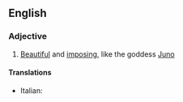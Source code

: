 ==English==

===Adjective===
{{en-adj}}

# {{context|of a woman}} [[beautiful|Beautiful]] and [[imposing]], like the goddess [[Juno]]

====Translations====
{{trans-top}}
* Italian: {{t-|it|giunonico}}
{{trans-mid}}
{{trans-bottom}}